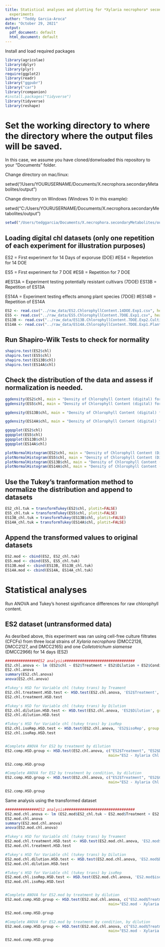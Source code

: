 ```yaml
---
title: Statistical analyses and plotting for *Xylaria necrophora* secondary metabolites
  experiments
author: "Teddy Garcia-Aroca"
date: "October 29, 2021"
output:
  pdf_document: default
  html_document: default
---
```


Install and load required packages

```r
library(agricolae)
library(dplyr)
library(plyr)
require(ggplot2)
library(readr)
library("ggpubr")
library("car")
library(rcompanion)
#install.packages("tidyverse")
library(tidyverse)
library(reshape)
```


# Set the working directory to where the directory where the output files will be saved. 

In this case, we assume you have cloned/donwloaded this repository to your "Documents" folder.

Change directory on mac/linux:

setwd("/Users/YOURUSERNAME/Documents/X.necrophora.secondaryMetabolites/output")

Change directory on Windows (Windows 10 in this example):

setwd("C:/Users/YOURUSERNAME/Documents/X.necrophora.secondaryMetabolites/output")

```r
setwd("/Users/tedggarcia/Documents/X.necrophora.secondaryMetabolites/output/")
```

## Loading digital chl datasets (only one repetition of each experiment for illustration purposes)

ES2 = First experiment for 14 Days of exporuse (DOE)
#ES4 = Repetetion for 14 DOE

ES5 = First experiment for 7 DOE
#ES8 = Repetition for 7 DOE

#ES13A = Experiment testing potentially resistant cultivars (7DOE)
ES13B = Repetition of ES13A

ES14A = Experiment testing effects among plant species (7DOE)
#ES14B = Repetition of ES14A

```r
ES2 <- read.csv("../raw_data/ES2.ChlorophyllContent.14DOE.Exp1.csv", header = T)
ES5 <- read.csv("../raw_data/ES5.ChlorophyllContent.7DOE.Exp1.csv", header = T)
ES13B <- read.csv("../raw_data/ES13B.ChlorophyllContent.7DOE.Exp2.Cultivars.csv", header = T)
ES14A <- read.csv("../raw_data/ES14A.ChlorophyllContent.7DOE.Exp1.PlantSpecies.csv", header = T)
```

## Run Shapiro-Wilk Tests to check for normality

```r
shapiro.test(ES2$chl)
shapiro.test(ES5$chl)
shapiro.test(ES13B$chl)
shapiro.test(ES14A$chl)
```
## Check the distribution of the data and assess if normalization is needed.

```r
ggdensity(ES2$chl, main = "Density of Chlorophyll Content (digital) for ES2", xlab = "Datapoints")
ggdensity(ES5$chl, main = "Density of Chlorophyll Content (digital) for ES5", xlab = "Datapoints")

ggdensity(ES13B$chl, main = "Density of Chlorophyll Content (digital) for ES13B", xlab = "Datapoints")

ggdensity(ES14A$chl, main = "Density of Chlorophyll Content (digital) for ES14A", xlab = "Datapoints")

ggqqplot(ES2$chl)
ggqqplot(ES5$chl)
ggqqplot(ES13B$chl)
ggqqplot(ES14A$chl)

plotNormalHistogram(ES2$chl, main = "Density of Chlorophyll Content (Digital) for ES2", xlab = "Datapoints")
plotNormalHistogram(ES5$chl, main = "Density of Chlorophyll Content (Digital) for ES5", xlab = "Datapoints")
plotNormalHistogram(ES13B$chl, main = "Density of Chlorophyll Content (Digital) for E13B", xlab = "Datapoints")
plotNormalHistogram(ES14A$chl, main = "Density of Chlorophyll Content (Digital) for E14A", xlab = "Datapoints")

```
## Use the Tukey's tranformation method to normalize the distribution and append to datasets

```r
ES2_chl.tuk = transformTukey(ES2$chl, plotit=FALSE)
ES5_chl.tuk = transformTukey(ES5$chl, plotit=FALSE)
ES13B_chl.tuk = transformTukey(ES13B$chl, plotit=FALSE)
ES14A_chl.tuk = transformTukey(ES14A$chl, plotit=FALSE)
```
## Append the transformed values to original datasets

```r
ES2.mod <- cbind(ES2, ES2_chl.tuk)
ES5.mod <- cbind(ES5, ES5_chl.tuk)
ES13B.mod <- cbind(ES13B, ES13B_chl.tuk)
ES14A.mod <- cbind(ES14A, ES14A_chl.tuk)
```

# Statistical analyses 

Run ANOVA and Tukey's honest significance differences for raw chlorophyll content.

## ES2 dataset (untransformed data)
As desribed above, this experiment was ran using cell-free culture filtrates (CFCFs) from three local strains of *Xylaria necrophora* (DMCC2126, DMCC2127, and DMCC2165) and one *Colletotrichum siamense* (DMCC2966) for 14 days (ES2)

```r
###############ES2 analysis################################
ES2.chl.anova <- lm (ES2$chl ~ ES2$Treatment + ES2$Dilution + ES2$Condition + ES2$isoRep + ES2$techRep + ES2$sampleNumber)
ES2.chl.anova
summary(ES2.chl.anova)
anova(ES2.chl.anova)

#Tukey's HSD for Variable chl (tukey trans) by Treament
ES2.chl.treatment.HSD.test <- HSD.test(ES2.chl.anova, 'ES2$Treatment', group = T)
ES2.chl.treatment.HSD.test

#Tukey's HSD for Variable chl (tukey trans) by Dilution
ES2.chl.dilution.HSD.test <- HSD.test(ES2.chl.anova, 'ES2$Dilution', group = T)
ES2.chl.dilution.HSD.test

#Tukey's HSD for Variable chl (tukey trans) by isoRep
ES2.chl.isoRep.HSD.test <- HSD.test(ES2.chl.anova, 'ES2$isoRep', group = T)
ES2.chl.isoRep.HSD.test


#Complete ANOVA for ES2 by treatment by dilution
ES2.comp.HSD.group <- HSD.test(ES2.chl.anova, c("ES2$Treatment", "ES2$Dilution"), group=TRUE,console=TRUE,
                                               main="ES2 - Xylaria Chl Contnent (Tukey's Ladder Transformed Data) by treatment  by dilution at 14 DAI Grouped")

ES2.comp.HSD.group

#Complete ANOVA for ES2 by treatment by condition, by dilution
ES2.comp.HSD.group <- HSD.test(ES2.chl.anova, c("ES2$Treatment", "ES2$Condition", "ES2$Dilution"), group=TRUE,console=TRUE,
                                               main="ES2 - Xylaria Chl Contnent (Tukey's Ladder Transformed Data) by treatment  by dilution at 14 DAI Grouped")

ES2.comp.HSD.group
```
Same analysis using the transformed dataset

```r
###############ES2 analysis################################
ES2.mod.chl.anova <- lm (ES2.mod$ES2_chl.tuk ~ ES2.mod$Treatment + ES2.mod$Dilution + ES2.mod$Condition + ES2.mod$isoRep + ES2.mod$techRep + ES2.mod$sampleNumber)
ES2.mod.chl.anova
summary(ES2.mod.chl.anova)
anova(ES2.mod.chl.anova)

#Tukey's HSD for Variable chl (tukey trans) by Treament
ES2.mod.chl.treatment.HSD.test <- HSD.test(ES2.mod.chl.anova, 'ES2.mod$Treatment', group = T)
ES2.mod.chl.treatment.HSD.test

#Tukey's HSD for Variable chl (tukey trans) by Dilution
ES2.mod.chl.dilution.HSD.test <- HSD.test(ES2.mod.chl.anova, 'ES2.mod$Dilution', group = T)
ES2.mod.chl.dilution.HSD.test

#Tukey's HSD for Variable chl (tukey trans) by isoRep
ES2.mod.chl.isoRep.HSD.test <- HSD.test(ES2.mod.chl.anova, 'ES2.mod$isoRep', group = T)
ES2.mod.chl.isoRep.HSD.test


#Complete ANOVA for ES2.mod by treatment by dilution
ES2.mod.comp.HSD.group <- HSD.test(ES2.mod.chl.anova, c("ES2.mod$Treatment", "ES2.mod$Dilution"), group=TRUE,console=TRUE,
                                               main="ES2.mod - Xylaria Chl Contnent (Tukey's Ladder Transformed Data) by treatment  by dilution at 14 DAI Grouped")

ES2.mod.comp.HSD.group

#Complete ANOVA for ES2.mod by treatment by condition, by dilution
ES2.mod.comp.HSD.group <- HSD.test(ES2.mod.chl.anova, c("ES2.mod$Treatment", "ES2.mod$Condition", "ES2.mod$Dilution"), group=TRUE,console=TRUE,
                                               main="ES2.mod - Xylaria Chl Contnent (Tukey's Ladder Transformed Data) by treatment  by dilution at 14 DAI Grouped")

ES2.mod.comp.HSD.group
```





